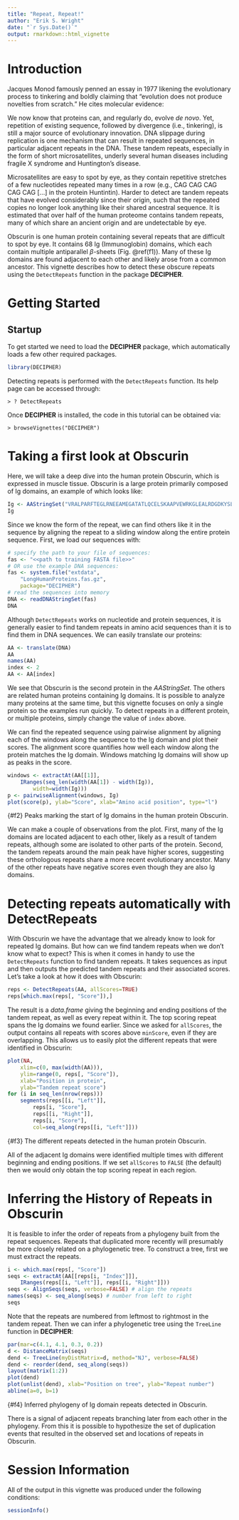 ```yaml
---
title: "Repeat, Repeat!"
author: "Erik S. Wright"
date: "`r Sys.Date()`"
output: rmarkdown::html_vignette
---
```


# Introduction

Jacques Monod famously penned an essay in 1977 likening the evolutionary process to tinkering and boldly claiming that "evolution does not produce novelties from scratch." He cites molecular evidence:

\begin{quotation}
This is exemplified by the finding that large segments of genetic information, that is, of DNA, turn out to be homologous, not only in the same organism, but also among different organisms, even among those that are phylogenetically distant. Similarly, as more is known about amino acid sequences in proteins, it appears not only that proteins fulfilling similar functions in different organisms have frequently similar sequences, but also that proteins with different functions also exhibit rather large segments in common.
\end{quotation}

We now know that proteins can, and regularly do, evolve *de novo*. Yet, repetition of existing sequence, followed by divergence (i.e., tinkering), is still a major source of evolutionary innovation. DNA slippage during replication is one mechanism that can result in repeated sequences, in particular adjacent repeats in the DNA. These tandem repeats, especially in the form of short microsatellites, underly several human diseases including fragile X syndrome and Huntington's disease.

Microsatellites are easy to spot by eye, as they contain repetitive stretches of a few nucleotides repeated many times in a row (e.g., CAG CAG CAG CAG CAG [...] in the protein Huntintin). Harder to detect are tandem repeats that have evolved considerably since their origin, such that the repeated copies no longer look anything like their shared ancestral sequence. It is estimated that over half of the human proteome contains tandem repeats, many of which share an ancient origin and are undetectable by eye.

Obscurin is one human protein containing several repeats that are difficult to spot by eye. It contains 68 Ig (Immunoglobin) domains, which each contain multiple antiparallel $\beta$-sheets (Fig. \@ref(f1)). Many of these Ig domains are found adjacent to each other and likely arose from a common ancestor. This vignette describes how to detect these obscure repeats using the `DetectRepeats` function in the \R{} package **DECIPHER**.


# Getting Started

## Startup


To get started we need to load the **DECIPHER** package, which automatically loads a few other required packages.

```r
library(DECIPHER)
```

Detecting repeats is performed with the `DetectRepeats` function. Its help page can be accessed through:


```
> ? DetectRepeats
```


Once **DECIPHER** is installed, the code in this tutorial can be obtained via:


```
> browseVignettes("DECIPHER")
```

# Taking a first look at Obscurin


Here, we will take a deep dive into the human protein Obscurin, which is expressed in muscle tissue. Obscurin is a large protein primarily composed of Ig domains, an example of which looks like:

```r
Ig <- AAStringSet("VRALPARFTEGLRNEEAMEGATATLQCELSKAAPVEWRKGLEALRDGDKYSLRQDGAVCELQIHGLAMADNGVYSCVCGQERTSATLT")
Ig
```

Since we know the form of the repeat, we can find others like it in the sequence by aligning the repeat to a sliding window along the entire protein sequence. First, we load our sequences with:

```r
# specify the path to your file of sequences:
fas <- "<<path to training FASTA file>>"
# OR use the example DNA sequences:
fas <- system.file("extdata",
	"LongHumanProteins.fas.gz",
	package="DECIPHER")
# read the sequences into memory
DNA <- readDNAStringSet(fas)
DNA
```

Although `DetectRepeats` works on nucleotide and protein sequences, it is generally easier to find tandem repeats in amino acid sequences than it is to find them in DNA sequences. We can easily translate our proteins:

```r
AA <- translate(DNA)
AA
names(AA)
index <- 2
AA <- AA[index]
```

We see that Obscurin is the second protein in the *AAStringSet*. The others are related human proteins containing Ig domains. It is possible to analyze many proteins at the same time, but this vignette focuses on only a single protein so the examples run quickly. To detect repeats in a different protein, or multiple proteins, simply change the value of `index` above.

We can find the repeated sequence using pairwise alignment by aligning each of the windows along the sequence to the Ig domain and plot their scores. The alignment score quantifies how well each window along the protein matches the Ig domain. Windows matching Ig domains will show up as peaks in the score.

```r
windows <- extractAt(AA[[1]],
	IRanges(seq_len(width(AA[1]) - width(Ig)),
		width=width(Ig)))
p <- pairwiseAlignment(windows, Ig)
plot(score(p), ylab="Score", xlab="Amino acid position", type="l")
```
{#f2} Peaks marking the start of Ig domains in the human protein Obscurin.


We can make a couple of observations from the plot. First, many of the Ig domains are located adjacent to each other, likely as a result of tandem repeats, although some are isolated to other parts of the protein. Second, the tandem repeats around the main peak have higher scores, suggesting these orthologous repeats share a more recent evolutionary ancestor. Many of the other repeats have negative scores even though they are also Ig domains.


# Detecting repeats automatically with DetectRepeats


With Obscurin we have the advantage that we already know to look for repeated Ig domains. But how can we find tandem repeats when we don't know what to expect? This is when it comes in handy to use the `DetectRepeats` function to find tandem repeats. It takes sequences as input and then outputs the predicted tandem repeats and their associated scores. Let's take a look at how it does with Obscurin:

```r
reps <- DetectRepeats(AA, allScores=TRUE)
reps[which.max(reps[, "Score"]),]
```

The result is a *data.frame* giving the beginning and ending positions of the tandem repeat, as well as every repeat within it. The top scoring repeat spans the Ig domains we found earlier. Since we asked for `allScores`, the output contains all repeats with scores above `minScore`, even if they are overlapping. This allows us to easily plot the different repeats that were identified in Obscurin:

```r
plot(NA,
	xlim=c(0, max(width(AA))),
	ylim=range(0, reps[, "Score"]),
	xlab="Position in protein",
	ylab="Tandem repeat score")
for (i in seq_len(nrow(reps)))
	segments(reps[[i, "Left"]],
		reps[i, "Score"],
		reps[[i, "Right"]],
		reps[i, "Score"],
		col=seq_along(reps[[i, "Left"]]))
```
{#f3} The different repeats detected in the human protein Obscurin.


All of the adjacent Ig domains were identified multiple times with different beginning and ending positions. If we set `allScores` to `FALSE` (the default) then we would only obtain the top scoring repeat in each region.


# Inferring the History of Repeats in Obscurin

It is feasible to infer the order of repeats from a phylogeny built from the repeat sequences. Repeats that duplicated more recently will presumably be more closely related on a phylogenetic tree. To construct a tree, first we must extract the repeats.

```r
i <- which.max(reps[, "Score"])
seqs <- extractAt(AA[[reps[i, "Index"]]],
	IRanges(reps[[i, "Left"]], reps[[i, "Right"]]))
seqs <- AlignSeqs(seqs, verbose=FALSE) # align the repeats
names(seqs) <- seq_along(seqs) # number from left to right
seqs
```

Note that the repeats are numbered from leftmost to rightmost in the tandem repeat. Then we can infer a phylogenetic tree using the `TreeLine` function in **DECIPHER**:

```r
par(mar=c(4.1, 4.1, 0.3, 0.2))
d <- DistanceMatrix(seqs)
dend <- TreeLine(myDistMatrix=d, method="NJ", verbose=FALSE)
dend <- reorder(dend, seq_along(seqs))
layout(matrix(1:2))
plot(dend)
plot(unlist(dend), xlab="Position on tree", ylab="Repeat number")
abline(a=0, b=1)
```
{#f4} Inferred phylogeny of Ig domain repeats detected in Obscurin.

There is a signal of adjacent repeats branching later from each other in the phylogeny. From this it is possible to hypothesize the set of duplication events that resulted in the observed set and locations of repeats in Obscurin.


# Session Information


All of the output in this vignette was produced under the following conditions:

```r
sessionInfo()
```

